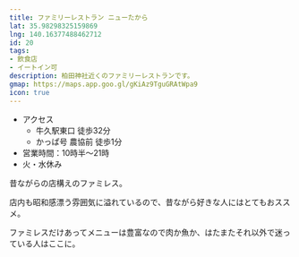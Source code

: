 ```yaml
---
title: ファミリーレストラン ニューたから
lat: 35.98298325159869
lng: 140.16377488462712
id: 20
tags:
- 飲食店
- イートイン可
description: 柏田神社近くのファミリーレストランです。
gmap: https://maps.app.goo.gl/gKiAz9TguGRAtWpa9
icon: true
---
```


<LinkedImage
  basename="hamyu044/newtakara-a"
/>

- アクセス
  - 牛久駅東口 徒歩32分
  - かっぱ号 農協前 徒歩1分
- 営業時間：10時半～21時
- 火・水休み

昔ながらの店構えのファミレス。

店内も昭和感漂う雰囲気に溢れているので、昔ながら好きな人にはとてもおススメ。

ファミレスだけあってメニューは豊富なので肉か魚か、はたまたそれ以外で迷っている人はここに。

<LinkedImage
  basename="hamyu044/newtakara-lunch"
/>

